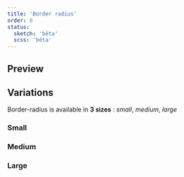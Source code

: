 ```yaml
---
title: 'Border radius'
order: 8
status:
  sketch: 'bêta'
  scss: 'bêta'
---
```


## Preview

<Preview path="example" nude />

## Variations

Border-radius is available in **3 sizes** : _small_, _medium_, _large_

### Small

<Preview path="small" nude />

### Medium

<Preview path="medium" nude />

### Large

<Preview path="large" nude />